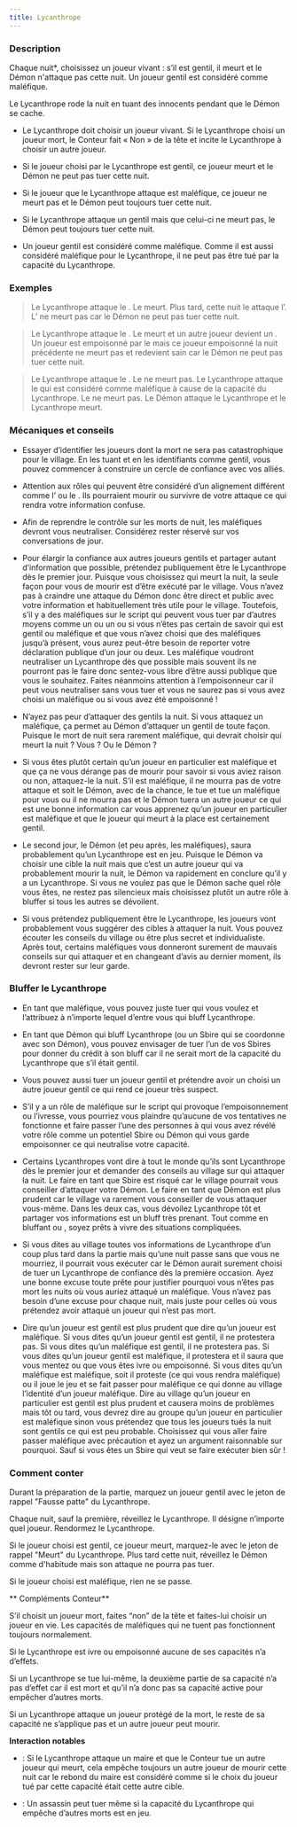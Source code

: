 ```yaml
---
title: Lycanthrope
---
```



<Role LYCANTHROPE header />

### Description

Chaque nuit*, choisissez un joueur vivant : s’il est gentil, il meurt et le Démon n'attaque pas cette nuit. Un joueur gentil est considéré comme maléfique.

Le Lycanthrope rode la nuit en tuant des innocents pendant que le Démon se cache.

-   Le Lycanthrope doit choisir un joueur vivant. Si le Lycanthrope choisi un joueur mort, le Conteur fait « Non » de la tête et incite le Lycanthrope à choisir un autre joueur. 

-   Si le joueur choisi par le Lycanthrope est gentil, ce joueur meurt et le Démon ne peut pas tuer cette nuit.

-   Si le joueur que le Lycanthrope attaque est maléfique, ce joueur ne meurt pas et le Démon peut toujours tuer cette nuit.

-   Si le Lycanthrope attaque un gentil mais que celui-ci ne meurt pas, le Démon peut toujours tuer cette nuit.

-   Un joueur gentil est considéré comme maléfique. Comme il est aussi considéré maléfique pour le Lycanthrope, il ne peut pas être tué par la capacité du Lycanthrope.

### Exemples

> Le Lycanthrope attaque le <Role SOLDAT />. Le <Role SOLDAT /> meurt. Plus tard, cette nuit le <Role IMP /> attaque l’<Role AMNESIQUE />. L’<Role AMNESIQUE /> ne meurt pas car le Démon ne peut pas tuer cette nuit.

> Le Lycanthrope attaque le <Role FERMIER />. Le <Role FERMIER /> meurt et un autre joueur devient un <Role FERMIER />. Un joueur est empoisonné par le <Role PUKKA /> mais ce joueur empoisonné la nuit précédente ne meurt pas et redevient sain car le Démon ne peut pas tuer cette nuit.

> Le Lycanthrope attaque le <Role PARRAIN />. Le <Role PARRAIN /> ne meurt pas. Le Lycanthrope attaque le <Role ZELOTE /> qui est considéré comme maléfique à cause de la capacité du Lycanthrope. Le <Role ZELOTE /> ne meurt pas. Le Démon attaque le Lycanthrope et le Lycanthrope meurt.

### Mécaniques et conseils

- Essayer d’identifier les joueurs dont la mort ne sera pas catastrophique pour le village. En les tuant et en les identifiants comme gentil, vous pouvez commencer à construire un cercle de confiance avec vos alliés.

- Attention aux rôles qui peuvent être considéré d’un alignement différent comme l’<Role ESPION /> ou le <Role RECLUS />. Ils pourraient mourir ou survivre de votre attaque ce qui rendra votre information confuse.

- Afin de reprendre le contrôle sur les morts de nuit, les maléfiques devront vous neutraliser. Considérez rester réservé sur vos conversations de jour.

- Pour élargir la confiance aux autres joueurs gentils et partager autant d’information que possible, prétendez publiquement être le Lycanthrope dès le premier jour. Puisque vous choisissez qui meurt la nuit, la seule façon pour vous de mourir est d’être exécuté par le village. Vous n’avez pas à craindre une attaque du Démon donc être direct et public avec votre information et habituellement très utile pour le village. Toutefois, s’il y a des maléfiques sur le script qui peuvent vous tuer par d’autres moyens comme un <Role ASSASSIN /> ou un <Role PSYCHOPATHE /> ou si vous n’êtes pas certain de savoir qui est gentil ou maléfique et que vous n’avez choisi que des maléfiques jusqu’à présent, vous aurez peut-être besoin de reporter votre déclaration publique d’un jour ou deux. Les maléfique voudront neutraliser un Lycanthrope dès que possible mais souvent ils ne pourront pas le faire donc sentez-vous libre d’être aussi publique que vous le souhaitez. Faites néanmoins attention à l’empoisonneur car il peut vous neutraliser sans vous tuer et vous ne saurez pas si vous avez choisi un maléfique ou si vous avez été empoisonné !

- N’ayez pas peur d’attaquer des gentils la nuit. Si vous attaquez un maléfique, ça permet au Démon d’attaquer un gentil de toute façon. Puisque le mort de nuit sera rarement maléfique, qui devrait choisir qui meurt la nuit ? Vous ? Ou le Démon ?

- Si vous êtes plutôt certain qu’un joueur en particulier est maléfique et que ça ne vous dérange pas de mourir pour savoir si vous aviez raison ou non, attaquez-le la nuit. S’il est maléfique, il ne mourra pas de votre attaque et soit le Démon, avec de la chance, le tue et tue un maléfique pour vous ou il ne mourra pas et le Démon tuera un autre joueur ce qui est une bonne information car vous apprenez qu’un joueur en particulier est maléfique et que le joueur qui meurt à la place est certainement gentil.

- Le second jour, le Démon (et peu après, les maléfiques), saura probablement qu’un Lycanthrope est en jeu. Puisque le Démon va choisir une cible la nuit mais que c’est un autre joueur qui va probablement mourir la nuit, le Démon va rapidement en conclure qu’il y a un Lycanthrope. Si vous ne voulez pas que le Démon sache quel rôle vous êtes, ne restez pas silencieux mais choisissez plutôt un autre rôle à bluffer si tous les autres se dévoilent.

- Si vous prétendez publiquement être le Lycanthrope, les joueurs vont probablement vous suggérer des cibles à attaquer la nuit. Vous pouvez écouter les conseils du village ou être plus secret et individualiste. Après tout, certains maléfiques vous donneront surement de mauvais conseils sur qui attaquer et en changeant d’avis au dernier moment, ils devront rester sur leur garde.

### Bluffer le Lycanthrope

- En tant que maléfique, vous pouvez juste tuer qui vous voulez et l’attribuez à n’importe lequel d’entre vous qui bluff Lycanthrope.

- En tant que Démon qui bluff Lycanthrope (ou un Sbire qui se coordonne avec son Démon), vous pouvez envisager de tuer l’un de vos Sbires pour donner du crédit à son bluff car il ne serait mort de la capacité du Lycanthrope que s’il était gentil.

- Vous pouvez aussi tuer un joueur gentil et prétendre avoir un choisi un autre joueur gentil ce qui rend ce joueur très suspect.

- S’il y a un rôle de maléfique sur le script qui provoque l’empoisonnement ou l’ivresse, vous pourriez vous plaindre qu’aucune de vos tentatives ne fonctionne et faire passer l’une des personnes à qui vous avez révélé votre rôle comme un potentiel Sbire ou Démon qui vous garde empoisonner ce qui neutralise votre capacité.

- Certains Lycanthropes vont dire à tout le monde qu’ils sont Lycanthrope dès le premier jour et demander des conseils au village sur qui attaquer la nuit. Le faire en tant que Sbire est risqué car le village pourrait vous conseiller d’attaquer votre Démon. Le faire en tant que Démon est plus prudent car le village va rarement vous conseiller de vous attaquer vous-même. Dans les deux cas, vous dévoilez Lycanthrope tôt et partager vos informations est un bluff très prenant. Tout comme en bluffant <Role SAVANT /> ou <Role VOYANTE />, soyez prêts à vivre des situations compliquées.

- Si vous dites au village toutes vos informations de Lycanthrope d’un coup plus tard dans la partie mais qu’une nuit passe sans que vous ne mourriez, il pourrait vous exécuter car le Démon aurait surement choisi de tuer un Lycanthrope de confiance dès la première occasion. Ayez une bonne excuse toute prête pour justifier pourquoi vous n’êtes pas mort les nuits où vous auriez attaqué un maléfique. Vous n’avez pas besoin d’une excuse pour chaque nuit, mais juste pour celles où vous prétendez avoir attaqué un joueur qui n’est pas mort.

- Dire qu’un joueur est gentil est plus prudent que dire qu’un joueur est maléfique. Si vous dites qu’un joueur gentil est gentil, il ne protestera pas. Si vous dites qu’un maléfique est gentil, il ne protestera pas. Si vous dites qu’un joueur gentil est maléfique, il protestera et il saura que vous mentez ou que vous êtes ivre ou empoisonné. Si vous dites qu’un maléfique est maléfique, soit il proteste (ce qui vous rendra maléfique) ou il joue le jeu et se fait passer pour maléfique ce qui donne au village l’identité d’un joueur maléfique. Dire au village qu’un joueur en particulier est gentil est plus prudent et causera moins de problèmes mais tôt ou tard, vous devrez dire au groupe qu’un joueur en particulier est maléfique sinon vous prétendez que tous les joueurs tués la nuit sont gentils ce qui est peu probable. Choisissez qui vous aller faire passer maléfique avec précaution et ayez un argument raisonnable sur pourquoi. Sauf si vous êtes un Sbire qui veut se faire exécuter bien sûr !


### Comment conter

Durant la préparation de la partie, marquez un joueur gentil avec le jeton de rappel "Fausse patte" du Lycanthrope.

Chaque nuit, sauf la première, réveillez le Lycanthrope. Il désigne n’importe quel joueur. Rendormez le Lycanthrope.

Si le joueur choisi est gentil, ce joueur meurt, marquez-le avec le jeton de rappel "Meurt" du Lycanthrope. Plus tard cette nuit, réveillez le Démon comme d'habitude mais son attaque ne pourra pas tuer.

Si le joueur choisi est maléfique, rien ne se passe.

** Compléments Conteur**

S’il choisit un joueur mort, faites “non” de la tête et faites-lui choisir un joueur en vie. Les capacités de maléfiques qui ne tuent pas fonctionnent toujours normalement.

Si le Lycanthrope est ivre ou empoisonné aucune de ses capacités n’a d’effets.

Si un Lycanthrope se tue lui-même, la deuxième partie de sa capacité n’a pas d’effet car il est mort et qu’il n’a donc pas sa capacité active pour empêcher d’autres morts.

Si un Lycanthrope attaque un joueur protégé de la mort, le reste de sa capacité ne s’applique pas et un autre joueur peut mourir.

**Interaction notables**

- <Role MAIRE /> : Si le Lycanthrope attaque un maire et que le Conteur tue un autre joueur qui meurt, cela empêche toujours un autre joueur de mourir cette nuit car le rebond du maire est considéré comme si le choix du joueur tué par cette capacité était cette autre cible.

- <Role ASSASSIN /> : Un assassin peut tuer même si la capacité du Lycanthrope qui empêche d’autres morts est en jeu.